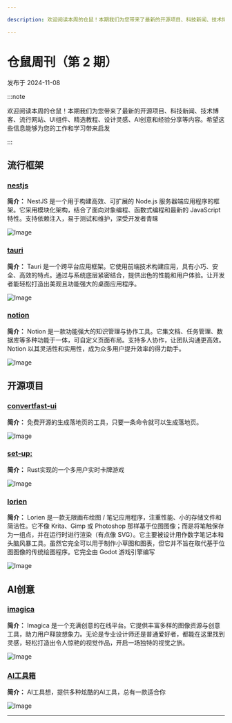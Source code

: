 ```yaml
---

description: 欢迎阅读本周的仓鼠！本期我们为您带来了最新的开源项目、科技新闻、技术博客、流行网站、UI组件、精选教程、设计灵感、AI创意和经验分享等内容。希望这些信息能够为您的工作和学习带来启发

---
```




# 仓鼠周刊（第 2 期）

发布于 2024-11-08

:::note

欢迎阅读本周的仓鼠！本期我们为您带来了最新的开源项目、科技新闻、技术博客、流行网站、UI组件、精选教程、设计灵感、AI创意和经验分享等内容。希望这些信息能够为您的工作和学习带来启发

:::

## 流行框架

### [nestjs](https://docs.nestjs.com/)

**简介：** NestJS 是一个用于构建高效、可扩展的 Node.js 服务器端应用程序的框架。它采用模块化架构，结合了面向对象编程、函数式编程和最新的 JavaScript 特性。支持依赖注入，易于测试和维护，深受开发者青睐

![Image](../static/assets/images/804fb4cd-2b2e-4129-a58a-be96482a8219.png)

### [tauri](https://tauri.app/)

**简介：** Tauri 是一个跨平台应用框架。它使用前端技术构建应用，具有小巧、安全、高效的特点。通过与系统底层紧密结合，提供出色的性能和用户体验。让开发者能轻松打造出美观且功能强大的桌面应用程序。

![Image](../static/assets/images/f7bb1bed-da27-4ecf-b1b4-69273b6159ff.png)

### [notion](https://www.notion.so/product)

**简介：** Notion 是一款功能强大的知识管理与协作工具。它集文档、任务管理、数据库等多种功能于一体，可自定义页面布局。支持多人协作，让团队沟通更高效。Notion 以其灵活性和实用性，成为众多用户提升效率的得力助手。

![Image](../static/assets/images/c40d1db0-98ef-4171-b991-65aa0614c0b4.png)

## 开源项目

### [convertfast-ui](https://ui.convertfa.st/)

**简介：** 免费开源的生成落地页的工具，只要一条命令就可以生成落地页。

![Image](../static/assets/images/f2684c41-8749-4c1f-baba-b66ffd50287e.png)

### [set-up: ](https://set.yago.sh/)

**简介：** Rust实现的一个多用户实时卡牌游戏

![Image](../static/assets/images/6b1491dd-f44e-4070-a04b-47c8cd3dd3ca.png)

### [lorien](https://github.com/mbrlabs/Lorien)

**简介：**  Lorien 是一款无限画布绘图 / 笔记应用程序，注重性能、小的存储文件和简洁性。它不像 Krita、Gimp 或 Photoshop 那样基于位图图像；而是将笔触保存为一组点，并在运行时进行渲染（有点像 SVG）。它主要被设计用作数字笔记本和头脑风暴工具。虽然它完全可以用于制作小草图和图表，但它并不旨在取代基于位图图像的传统绘图程序。它完全由 Godot 游戏引擎编写

![Image](../static/assets/images/5087b3e3-b209-4b03-a389-c3251fc3592a.png)

## AI创意

### [imagica](https://www.imagica.ai/)

**简介：** Imagica 是一个充满创意的在线平台。它提供丰富多样的图像资源与创意工具，助力用户释放想象力。无论是专业设计师还是普通爱好者，都能在这里找到灵感，轻松打造出令人惊艳的视觉作品，开启一场独特的视觉之旅。

![Image](../static/assets/images/e7a91103-a9e2-447a-92fa-0ee2568cd9f8.png)

### [AI工具箱](https://www.phpcms9.com/)

**简介：** AI工具想，提供多种炫酷的AI工具，总有一款适合你

![Image](../static/assets/images/a416dae5-a66d-4216-ac4d-a7acd9e854fc.png)

---

